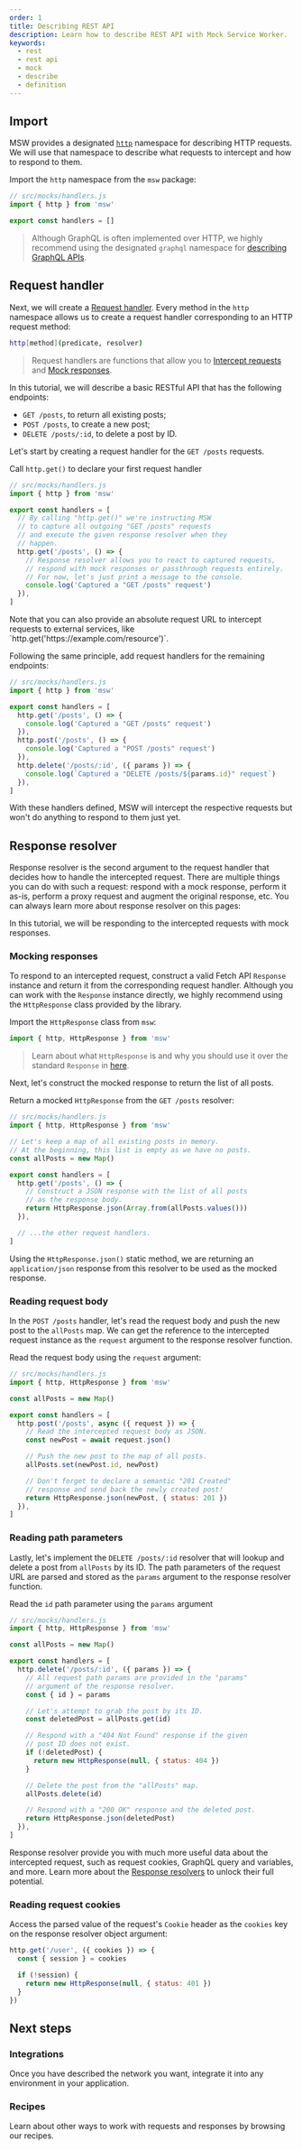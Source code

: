 ```yaml
---
order: 1
title: Describing REST API
description: Learn how to describe REST API with Mock Service Worker.
keywords:
  - rest
  - rest api
  - mock
  - describe
  - definition
---
```


## Import

MSW provides a designated [`http`](/docs/api/http) namespace for describing HTTP requests. We will use that namespace to describe what requests to intercept and how to respond to them.


<Action>Import the `http` namespace from the `msw` package:</Action>

```js {2}
// src/mocks/handlers.js
import { http } from 'msw'

export const handlers = []
```

> Although GraphQL is often implemented over HTTP, we highly recommend using the designated `graphql` namespace for [describing GraphQL APIs](/docs/network-behavior/graphql).

## Request handler

Next, we will create a [Request handler](/docs/concepts/request-handler). Every method in the `http` namespace allows us to create a request handler corresponding to an HTTP request method:

```bash
http[method](predicate, resolver)
```

> Request handlers are functions that allow you to [Intercept requests](/docs/basics/intercepting-requests) and [Mock responses](/docs/basics/mocking-responses).

In this tutorial, we will describe a basic RESTful API that has the following endpoints:

- `GET /posts`, to return all existing posts;
- `POST /posts`, to create a new post;
- `DELETE /posts/:id`, to delete a post by ID.

Let's start by creating a request handler for the `GET /posts` requests.

<Action>Call `http.get()` to declare your first request handler</Action>

```js {9-14}
// src/mocks/handlers.js
import { http } from 'msw'

export const handlers = [
  // By calling "http.get()" we're instructing MSW
  // to capture all outgoing "GET /posts" requests
  // and execute the given response resolver when they
  // happen.
  http.get('/posts', () => {
    // Response resolver allows you to react to captured requests,
    // respond with mock responses or passthrough requests entirely.
    // For now, let's just print a message to the console.
    console.log('Captured a "GET /posts" request')
  }),
]
```


<Info>
  Note that you can also provide an absolute request URL to intercept requests
  to external services, like `http.get('https://example.com/resource')`.
</Info>

Following the same principle, add request handlers for the remaining endpoints:

```js {8-13}
// src/mocks/handlers.js
import { http } from 'msw'

export const handlers = [
  http.get('/posts', () => {
    console.log('Captured a "GET /posts" request')
  }),
  http.post('/posts', () => {
    console.log('Captured a "POST /posts" request')
  }),
  http.delete('/posts/:id', ({ params }) => {
    console.log(`Captured a "DELETE /posts/${params.id}" request`)
  }),
]
```

With these handlers defined, MSW will intercept the respective requests but won't do anything to respond to them just yet.

## Response resolver

Response resolver is the second argument to the request handler that decides how to handle the intercepted request. There are multiple things you can do with such a request: respond with a mock response, perform it as-is, perform a proxy request and augment the original response, etc. You can always learn more about response resolver on this pages:


<div className="md:grid md:grid-cols-2 md:gap-x-5">
  <PageCard
    icon={LightBulbIcon}
    url="/docs/concepts/response-resolver"
    title="Response resolver"
    description="Learn more about response resolvers."
  />
  <PageCard
    icon={CubeTransparentIcon}
    url="/docs/basics/mocking-responses"
    title="Mocking responses"
    description="Learn how to mock HTTP responses."
  />
</div>

In this tutorial, we will be responding to the intercepted requests with mock responses.

### Mocking responses

To respond to an intercepted request, construct a valid Fetch API `Response` instance and return it from the corresponding request handler. Although you can work with the `Response` instance directly, we highly recommend using the `HttpResponse` class provided by the library.

<Action>Import the `HttpResponse` class from `msw`:</Action>

```js /HttpResponse/
import { http, HttpResponse } from 'msw'
```

> Learn about what `HttpResponse` is and why you should use it over the standard `Response` in [here](/docs/api/http-response).

Next, let's construct the mocked response to return the list of all posts.

<Action>Return a mocked `HttpResponse` from the `GET /posts` resolver:</Action>

```js /HttpResponse/ {12}
// src/mocks/handlers.js
import { http, HttpResponse } from 'msw'

// Let's keep a map of all existing posts in memory.
// At the beginning, this list is empty as we have no posts.
const allPosts = new Map()

export const handlers = [
  http.get('/posts', () => {
    // Construct a JSON response with the list of all posts
    // as the response body.
    return HttpResponse.json(Array.from(allPosts.values()))
  }),

  // ...the other request handlers.
]
```

Using the `HttpResponse.json()` static method, we are returning an `application/json` response from this resolver to be used as the mocked response.

### Reading request body

In the `POST /posts` handler, let's read the request body and push the new post to the `allPosts` map. We can get the reference to the intercepted request instance as the `request` argument to the response resolver function.

<Action>Read the request body using the `request` argument:</Action>

```js /request/1,3 {9}
// src/mocks/handlers.js
import { http, HttpResponse } from 'msw'

const allPosts = new Map()

export const handlers = [
  http.post('/posts', async ({ request }) => {
    // Read the intercepted request body as JSON.
    const newPost = await request.json()

    // Push the new post to the map of all posts.
    allPosts.set(newPost.id, newPost)

    // Don't forget to declare a semantic "201 Created"
    // response and send back the newly created post!
    return HttpResponse.json(newPost, { status: 201 })
  }),
]
```

### Reading path parameters

Lastly, let's implement the `DELETE /posts/:id` resolver that will lookup and delete a post from `allPosts` by its ID. The path parameters of the request URL are parsed and stored as the `params` argument to the response resolver function.

<Action>Read the `id` path parameter using the `params` argument</Action>

```js /params/1,3
// src/mocks/handlers.js
import { http, HttpResponse } from 'msw'

const allPosts = new Map()

export const handlers = [
  http.delete('/posts/:id', ({ params }) => {
    // All request path params are provided in the "params"
    // argument of the response resolver.
    const { id } = params

    // Let's attempt to grab the post by its ID.
    const deletedPost = allPosts.get(id)

    // Respond with a "404 Not Found" response if the given
    // post ID does not exist.
    if (!deletedPost) {
      return new HttpResponse(null, { status: 404 })
    }

    // Delete the post from the "allPosts" map.
    allPosts.delete(id)

    // Respond with a "200 OK" response and the deleted post.
    return HttpResponse.json(deletedPost)
  }),
]
```

Response resolver provide you with much more useful data about the intercepted request, such as request cookies, GraphQL query and variables, and more. Learn more about the [Response resolvers](/docs/concepts/response-resolver) to unlock their full potential.

### Reading request cookies

Access the parsed value of the request's `Cookie` header as the `cookies` key on the response resolver object argument:

```js /cookies/ {2}
http.get('/user', ({ cookies }) => {
  const { session } = cookies

  if (!session) {
    return new HttpResponse(null, { status: 401 })
  }
})
```

## Next steps

### Integrations

Once you have described the network you want, integrate it into any environment in your application.


<div className="md:grid md:grid-cols-2 md:gap-x-5">
  <PageCard
    icon={WindowIcon}
    url="/docs/integrations/browser"
    title="Browser"
    description="Integrate MSW in a browser environment, such as a React application or Storybook."
  />
  <PageCard
    icon={CommandLineIcon}
    url="/docs/integrations/node"
    title="Node.js"
    description="Integrate MSW in Node.js, such as an Express application or a test runner."
  />
</div>

### Recipes

Learn about other ways to work with requests and responses by browsing our recipes.


<div className="md:grid md:grid-cols-2 md:gap-x-5">
  <PageCard
    icon={BeakerIcon}
    url="/docs/recipes/cookies"
    title="Cookies"
    description="Read and write request/response cookies."
  />
  <PageCard
    icon={BeakerIcon}
    url="/docs/recipes/query-parameters"
    title="Query parameters"
    description="Work with request query parameters."
  />
  <PageCard
    icon={BeakerIcon}
    url="/docs/recipes/response-patching"
    title="Response patching"
    description="Learn to augment original responses."
  />
  <PageCard
    icon={BeakerIcon}
    url="/docs/recipes/network-errors"
    title="Network errors"
    description="Reproduce a network error response."
  />
</div>
